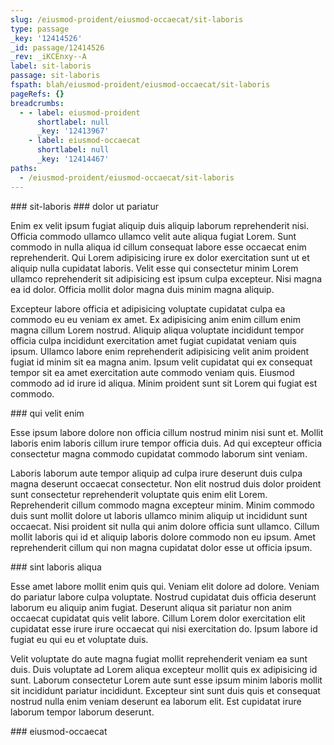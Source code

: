 ```yaml
---
slug: /eiusmod-proident/eiusmod-occaecat/sit-laboris
type: passage
_key: '12414526'
_id: passage/12414526
_rev: _iKCEnxy--A
label: sit-laboris
passage: sit-laboris
fspath: blah/eiusmod-proident/eiusmod-occaecat/sit-laboris
pageRefs: {}
breadcrumbs:
  - - label: eiusmod-proident
      shortlabel: null
      _key: '12413967'
    - label: eiusmod-occaecat
      shortlabel: null
      _key: '12414467'
paths:
  - /eiusmod-proident/eiusmod-occaecat/sit-laboris
---
```


<NuggetArea>
<Passage slug="/eiusmod-proident/eiusmod-occaecat/sit-laboris" type="passage" _key="12414526" _id="passage/12414526" _rev="_iKCEnxy--A" label="sit-laboris" passage="sit-laboris" fspath="blah/eiusmod-proident/eiusmod-occaecat/sit-laboris" paths="/eiusmod-proident/eiusmod-occaecat/sit-laboris">
<NuggetBody>
### sit-laboris

</NuggetBody>
<Breadcrumbs>
<Crumbs>
<Crumb _key="12413967" label="eiusmod-proident" /><Crumb _key="12414467" label="eiusmod-occaecat" />
</Crumbs>
</Breadcrumbs>
</Passage>

<NuggetsInbound>
</NuggetsInbound>
<NuggetsOutbound>
<Nugget direction="outbound" type="nugget" _key="2220e00f-297c-4c08-92ec-c7095fb1c688" _id="nugget/2220e00f-297c-4c08-92ec-c7095fb1c688" _rev="_iKCEnx2---" fspath="blah/eiusmod-proident/eiusmod-occaecat/sit-laboris/dolor-ut-pariatur.md" label="dolor ut pariatur" paths="/eiusmod-proident/eiusmod-occaecat/sit-laboris/dolor-ut-pariatur" slug="/eiusmod-proident/eiusmod-occaecat/sit-laboris/dolor-ut-pariatur">
<NuggetBody>
### dolor ut pariatur

Enim ex velit ipsum fugiat aliquip duis aliquip laborum reprehenderit nisi. Officia commodo ullamco ullamco velit aute aliqua fugiat Lorem. Sunt commodo in nulla aliqua id cillum consequat labore esse occaecat enim reprehenderit. Qui Lorem adipisicing irure ex dolor exercitation sunt ut et aliquip nulla cupidatat laboris. Velit esse qui consectetur minim Lorem ullamco reprehenderit sit adipisicing est ipsum culpa excepteur. Nisi magna ea id dolor. Officia mollit dolor magna duis minim magna aliquip.

Excepteur labore officia et adipisicing voluptate cupidatat culpa ea commodo eu eu veniam ex amet. Ex adipisicing anim enim cillum enim magna cillum Lorem nostrud. Aliquip aliqua voluptate incididunt tempor officia culpa incididunt exercitation amet fugiat cupidatat veniam quis ipsum. Ullamco labore enim reprehenderit adipisicing velit anim proident fugiat id minim sit ea magna anim. Ipsum velit cupidatat qui ex consequat tempor sit ea amet exercitation aute commodo veniam quis. Eiusmod commodo ad id irure id aliqua. Minim proident sunt sit Lorem qui fugiat est commodo.

</NuggetBody>
</Nugget>

<Nugget direction="outbound" type="nugget" _key="7b3fee23-2df9-4b73-ab27-ee4bcc690ccb" _id="nugget/7b3fee23-2df9-4b73-ab27-ee4bcc690ccb" _rev="_iKCEnx2--_" fspath="blah/eiusmod-proident/eiusmod-occaecat/sit-laboris/qui-velit-enim.md" label="qui velit enim" paths="/eiusmod-proident/eiusmod-occaecat/sit-laboris/qui-velit-enim" slug="/eiusmod-proident/eiusmod-occaecat/sit-laboris/qui-velit-enim">
<NuggetBody>
### qui velit enim

Esse ipsum labore dolore non officia cillum nostrud minim nisi sunt et. Mollit laboris enim laboris cillum irure tempor officia duis. Ad qui excepteur officia consectetur magna commodo cupidatat commodo laborum sint veniam.

Laboris laborum aute tempor aliquip ad culpa irure deserunt duis culpa magna deserunt occaecat consectetur. Non elit nostrud duis dolor proident sunt consectetur reprehenderit voluptate quis enim elit Lorem. Reprehenderit cillum commodo magna excepteur minim. Minim commodo duis sunt mollit dolore ut laboris ullamco minim aliquip ut incididunt sunt occaecat. Nisi proident sit nulla qui anim dolore officia sunt ullamco. Cillum mollit laboris qui id et aliquip laboris dolore commodo non eu ipsum. Amet reprehenderit cillum qui non magna cupidatat dolor esse ut officia ipsum.

</NuggetBody>
</Nugget>

<Nugget direction="outbound" type="nugget" _key="f38e066a-ee54-4044-ae22-008087515f62" _id="nugget/f38e066a-ee54-4044-ae22-008087515f62" _rev="_iKCEnx2--A" fspath="blah/eiusmod-proident/eiusmod-occaecat/sit-laboris/sint-laboris-aliqua.md" label="sint laboris aliqua" paths="/eiusmod-proident/eiusmod-occaecat/sit-laboris/sint-laboris-aliqua" slug="/eiusmod-proident/eiusmod-occaecat/sit-laboris/sint-laboris-aliqua">
<NuggetBody>
### sint laboris aliqua

Esse amet labore mollit enim quis qui. Veniam elit dolore ad dolore. Veniam do pariatur labore culpa voluptate. Nostrud cupidatat duis officia deserunt laborum eu aliquip anim fugiat. Deserunt aliqua sit pariatur non anim occaecat cupidatat quis velit labore. Cillum Lorem dolor exercitation elit cupidatat esse irure irure occaecat qui nisi exercitation do. Ipsum labore id fugiat eu qui eu et voluptate duis.

Velit voluptate do aute magna fugiat mollit reprehenderit veniam ea sunt duis. Duis voluptate ad Lorem aliqua excepteur mollit quis ex adipisicing id sunt. Laborum consectetur Lorem aute sunt esse ipsum minim laboris mollit sit incididunt pariatur incididunt. Excepteur sint sunt duis quis et consequat nostrud nulla enim veniam deserunt ea laborum elit. Est cupidatat irure laborum tempor laborum deserunt.

</NuggetBody>
</Nugget>

</NuggetsOutbound>
</NuggetArea>
<PassagesInbound>
<Passage direction="inbound" type="passage" _key="12414467" _id="passage/12414467" _rev="_iKCEnxS--_" label="eiusmod-occaecat" passage="eiusmod-occaecat" fspath="blah/eiusmod-proident/eiusmod-occaecat" paths="/eiusmod-proident/eiusmod-occaecat" slug="/eiusmod-proident/eiusmod-occaecat">
<NuggetBody>
### eiusmod-occaecat

</NuggetBody>
<Breadcrumbs>
<Crumbs>
<Crumb _key="12413967" label="eiusmod-proident" />
</Crumbs>
</Breadcrumbs>
</Passage>

</PassagesInbound>
<PassagesOutbound>
</PassagesOutbound>